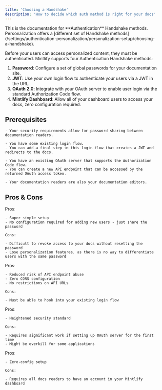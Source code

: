 ```yaml
---
title: 'Choosing a Handshake'
description: 'How to decide which auth method is right for your docs'
---
```


<Info>
  This is the documentation for **Authentication** Handshake methods. Personalization offers a [different set of Handshake methods](/settings/authentication-personalization/personalization-setup/choosing-a-handshake).
</Info>

Before your users can access personalized content, they must be authenticated. Mintlify supports four Authentication Handshake methods:

1. **Password**: Configure a set of global passwords for your documentation site.
2. **JWT**: Use your own login flow to authenticate your users via a JWT in the URL.
3. **OAuth 2.0**: Integrate with your OAuth server to enable user login via the standard Authorization Code flow.
4. **Mintlify Dashboard**: Allow all of your dashboard users to access your docs, zero configuration required.

## Prerequisites

<Tabs>
  <Tab title="Password">

    - Your security requirements allow for password sharing between documentation readers.
  </Tab>
  <Tab title="JWT">

    - You have some existing login flow.
    - You can add a final step in this login flow that creates a JWT and redirects to the docs.
  </Tab>
  <Tab title="OAuth 2.0">

    - You have an existing OAuth server that supports the Authorization Code flow.
    - You can create a new API endpoint that can be accessed by the returned OAuth access token.
  </Tab>
  <Tab title="Mintlify Dashboard">

    - Your documentation readers are also your documentation editors.
  </Tab>
</Tabs>

## Pros & Cons

<Tabs>
  <Tab title="Password">
    Pros:

    - Super simple setup
    - No configuration required for adding new users - just share the password

    Cons:

    - Difficult to revoke access to your docs without resetting the password
    - Lose personalization features, as there is no way to differentiate users with the same password
  </Tab>
  <Tab title="JWT">
    Pros:

    - Reduced risk of API endpoint abuse
    - Zero CORS configuration
    - No restrictions on API URLs

    Cons:

    - Must be able to hook into your existing login flow
  </Tab>
  <Tab title="OAuth 2.0">
    Pros:

    - Heightened security standard

    Cons:

    - Requires significant work if setting up OAuth server for the first time
    - Might be overkill for some applications
  </Tab>
  <Tab title="Mintlify Dashboard">
    Pros:

    - Zero-config setup

    Cons:

    - Requires all docs readers to have an account in your Mintlify dashboard
  </Tab>
</Tabs>
